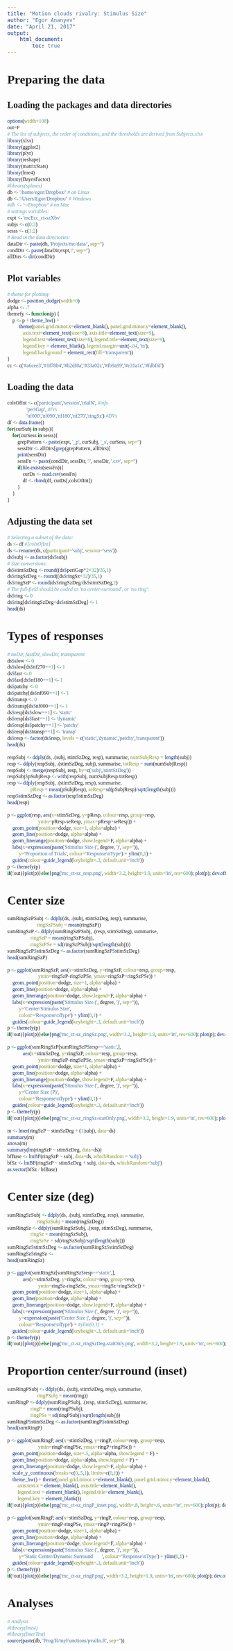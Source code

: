 ---
title: "Motion clouds rivalry: Stimulus Size"
author: "Egor Ananyev"
date: "April 21, 2017"
output:
    html_document:
        toc: true
---

<style type="text/css">
body, td{
  font-family: Cambria;
}
code.r{
  font-family: Inconsolata;
}
</style>

# Preparing the data

## Loading the packages and data directories
```{r set-options, message=F}
options(width=108)
out=F
# The list of subjects, the order of conditions, and the thresholds are derived from Subjects.xlsx
library(xlsx)
library(ggplot2)
library(plyr)
library(reshape)
library(matrixStats)
library(lme4)
library(BayesFactor)
#library(splines)
db <- '/home/egor/Dropbox/' # on Linux
db <- '/Users/Egor/Dropbox/' # Windows
#db <- '~/Dropbox/' # on Mac
# settings variables:
expt <- 'mcEcc_ct-szXbv'
subjs <- c(0:3)
sesss <- c(1:2)
# Read in the data directories:
dataDir <- paste(db, 'Projects/mc/data/', sep='')
condDir <- paste(dataDir,expt,'/', sep='')
allDirs <- dir(condDir)
```

## Plot variables
```{r, message=FALSE, warning=FALSE}
# theme for plotting:
dodge <- position_dodge(width=0)
alpha <- .7
themefy <- function(p) {
    p <- p + theme_bw() + 
         theme(panel.grid.minor.x=element_blank(), panel.grid.minor.y=element_blank(),
            axis.text=element_text(size=8), axis.title=element_text(size=9),
            legend.text=element_text(size=8), legend.title=element_text(size=9),
            legend.key = element_blank(), legend.margin=unit(-.04, 'in'),
            legend.background = element_rect(fill='transparent'))
}
cc <- c('#a6cee3','#1f78b4','#b2df8a','#33a02c','#fb9a99','#e31a1c','#fdbf6f')
```

## Loading the data
```{r}
colsOfInt <- c('participant','session','trialN', #info
               'periGap', #IVs
               'nf000','nf090','nf180','nf270','ringSz') #DVs
df <- data.frame()
for(curSubj in subjs){
    for(curSess in sesss){
        grepPattern <- paste(expt, '_p', curSubj, '_s', curSess, sep='')
        sessDir <- allDirs[grep(grepPattern, allDirs)]
        print(sessDir)
        sessFn <- paste(condDir, sessDir, '/', sessDir, '.csv', sep='')
        if(file.exists(sessFn)){
            curDs <- read.csv(sessFn)
            df <- rbind(df, curDs[,colsOfInt])
        }
    }
}
```

## Adjusting the data set
```{r}
# Selecting a subset of the data:
ds <- df #[colsOfInt]
ds <- rename(ds, c(participant='subj', session='sess'))
ds$subj <- as.factor(ds$subj)
# Size conversions:
ds$stimSzDeg <- round((ds$periGap*2+32)/35,1)
ds$ringSzDeg <- round((ds$ringSz+32)/35,1)
ds$ringSzP <- round(ds$ringSzDeg/ds$stimSzDeg,2)
# The full-field should be coded as 'no center-surround', or 'no ring':
ds$ring <- 0
ds$ring[ds$ringSzDeg<ds$stimSzDeg] <- 1
head(ds)
```

# Types of responses
```{r}
# noDir, fastDir, slowDir, transparent
ds$slow <- 0
ds$slow[ds$nf270==1] <- 1
ds$fast <- 0
ds$fast[ds$nf180==1] <- 1
ds$patchy <- 0
ds$patchy[ds$nf090==1] <- 1
ds$transp <- 0
ds$transp[ds$nf000==1] <- 1
ds$resp[ds$slow==1] <- 'static'
ds$resp[ds$fast==1] <- 'dynamic'
ds$resp[ds$patchy==1] <- 'patchy'
ds$resp[ds$transp==1] <- 'transp'
ds$resp <- factor(ds$resp, levels = c('static','dynamic','patchy','transparent'))
head(ds)
```

```{r}
respSubj <- ddply(ds, .(subj, stimSzDeg, resp), summarise, numSubjResp = length(subj))
resp <- ddply(respSubj, .(stimSzDeg, subj), summarise, totResp = sum(numSubjResp))
respSubj <- merge(respSubj, resp, by=c('subj','stimSzDeg'))
respSubj$pSubjResp <- with(respSubj, numSubjResp/totResp)
resp <- ddply(respSubj, .(stimSzDeg, resp), summarise,
                  pResp = mean(pSubjResp), seResp=sd(pSubjResp)/sqrt(length(subj)))
resp$stimSzDeg <- as.factor(resp$stimSzDeg)
head(resp)
```

```{r, fig.height=3, fig.width=5}
p <- ggplot(resp, aes(x=stimSzDeg, y=pResp, colour=resp, group=resp,
                        ymin=pResp-seResp, ymax=pResp+seResp)) +
    geom_point(position=dodge, size=1, alpha=alpha) +
    geom_line(position=dodge, alpha=alpha) +
    geom_linerange(position=dodge, show.legend=F, alpha=alpha) +
    labs(x=expression(paste('Stimulus Size (', degree, ')', sep='')),
         y='Proportion of Trials', colour='Response\nType') + ylim(0,1) +
    guides(colour=guide_legend(keyheight=.3, default.unit='inch'))
p <- themefy(p)
if(!out){plot(p)}else{png('mc_ct-sz_resp.png', width=3.2, height=1.9, units='in', res=600); plot(p); dev.off()}
```

# Center size
```{r}
sumRingSzPSubj <- ddply(ds, .(subj, stimSzDeg, resp), summarise,
                       ringSzPSubj = mean(ringSzP))
sumRingSzP <- ddply(sumRingSzPSubj, .(resp, stimSzDeg), summarise,
                  ringSzP = mean(ringSzPSubj), 
                  ringSzPSe = sd(ringSzPSubj)/sqrt(length(subj)))
sumRingSzP$stimSzDeg <- as.factor(sumRingSzP$stimSzDeg)
head(sumRingSzP)
```

```{r, fig.height=3, fig.width=5}
p <- ggplot(sumRingSzP, aes(x=stimSzDeg, y=ringSzP, colour=resp, group=resp,
                        ymin=ringSzP-ringSzPSe, ymax=ringSzP+ringSzPSe)) +
    geom_point(position=dodge, size=1, alpha=alpha) +
    geom_line(position=dodge, alpha=alpha) +
    geom_linerange(position=dodge, show.legend=F, alpha=alpha) +
    labs(x=expression(paste('Stimulus Size (', degree, ')', sep='')),
         y='Center/Stimulus Size',
         colour='Response\nType') + ylim(0,1) +
    guides(colour=guide_legend(keyheight=.3, default.unit='inch'))
p <- themefy(p)
if(!out){plot(p)}else{png('mc_ct-sz_ringSz.png', width=3.2, height=1.9, units='in', res=600); plot(p); dev.off()}
```

```{r, fig.height=3, fig.width=5}
p <- ggplot(sumRingSzP[sumRingSzP$resp=='static',], 
            aes(x=stimSzDeg, y=ringSzP, colour=resp, group=resp,
                        ymin=ringSzP-ringSzPSe, ymax=ringSzP+ringSzPSe)) +
    geom_point(position=dodge, size=1, alpha=alpha) +
    geom_line(position=dodge, alpha=alpha) +
    geom_linerange(position=dodge, show.legend=F, alpha=alpha) +
    labs(x=expression(paste('Stimulus Size (', degree, ')', sep='')),
         y='Center Size (P)',
         colour='Response\nType') + ylim(0,1) +
    guides(colour=guide_legend(keyheight=.3, default.unit='inch'))
p <- themefy(p)
if(!out){plot(p)}else{png('mc_ct-sz_ringSz-statOnly.png', width=3.2, height=1.9, units='in', res=600); plot(p); dev.off()}
```


```{r}
m <- lmer(ringSzP ~ stimSzDeg + (1|subj), data=ds)
summary(m)
anova(m)
summary(lm(ringSzP ~ stimSzDeg, data=ds))
bfBase <- lmBF(ringSzP ~ subj, data=ds, whichRandom = 'subj')
bfSz <- lmBF(ringSzP ~ stimSzDeg + subj, data=ds, whichRandom='subj')
as.vector(bfSz / bfBase)
```

# Center size (deg)
```{r}
sumRingSzSubj <- ddply(ds, .(subj, stimSzDeg, resp), summarise,
                       ringSzSubj = mean(ringSzDeg))
sumRingSz <- ddply(sumRingSzSubj, .(resp, stimSzDeg), summarise,
                  ringSz = mean(ringSzSubj), 
                  ringSzSe = sd(ringSzSubj)/sqrt(length(subj)))
sumRingSz$stimSzDeg <- as.factor(sumRingSz$stimSzDeg)
sumRingSz$ringSz <- 
head(sumRingSz)
```

```{r, fig.height=3, fig.width=5}
p <- ggplot(sumRingSz[sumRingSz$resp=='static',], 
            aes(x=stimSzDeg, y=ringSz, colour=resp, group=resp,
                        ymin=ringSz-ringSzSe, ymax=ringSz+ringSzSe)) +
    geom_point(position=dodge, size=1, alpha=alpha) +
    geom_line(position=dodge, alpha=alpha) +
    geom_linerange(position=dodge, show.legend=F, alpha=alpha) +
    labs(x=expression(paste('Stimulus Size (', degree, ')', sep='')),
         y=expression(paste('Center Size (', degree, ')', sep='')),
         colour='Response\nType') + #ylim(0,1) +
    guides(colour=guide_legend(keyheight=.3, default.unit='inch'))
p <- themefy(p)
if(!out){plot(p)}else{png('mc_ct-sz_ringSzDeg-statOnly.png', width=3.2, height=1.9, units='in', res=600); plot(p); dev.off()}
```

# Proportion center/surround (inset)
```{r}
sumRingPSubj <- ddply(ds, .(subj, stimSzDeg, resp), summarise,
                       ringPSubj = mean(ring))
sumRingP <- ddply(sumRingPSubj, .(resp, stimSzDeg), summarise,
                  ringP = mean(ringPSubj), 
                  ringPSe = sd(ringPSubj)/sqrt(length(subj)))
sumRingP$stimSzDeg <- as.factor(sumRingP$stimSzDeg)
head(sumRingP)
```

```{r, fig.height=3, fig.width=5}
p <- ggplot(sumRingP, aes(x=stimSzDeg, y=ringP, colour=resp, group=resp,
                        ymin=ringP-ringPSe, ymax=ringP+ringPSe)) +
    geom_point(position=dodge, size=.5, alpha=alpha, show.legend = F) +
    geom_line(position=dodge, alpha=alpha, show.legend = F) +
    geom_linerange(position=dodge, show.legend=F, alpha=alpha) +
    scale_y_continuous(breaks=c(0,.5,1), limits=c(0,1)) + 
    theme_bw() + theme(panel.grid.minor.x=element_blank(), panel.grid.minor.y=element_blank(),
        axis.text.x = element_blank(), axis.title=element_blank(),
        legend.text = element_blank(), legend.title=element_blank(),
        legend.key = element_blank())
if(!out){plot(p)}else{png('mc_ct-sz_ringP_inset.png', width=.8, height=.6, units='in', res=600); plot(p); dev.off()}
```

```{r, fig.height=3, fig.width=5}
p <- ggplot(sumRingP, aes(x=stimSzDeg, y=ringP, colour=resp, group=resp,
                        ymin=ringP-ringPSe, ymax=ringP+ringPSe)) +
    geom_point(position=dodge, size=1, alpha=alpha) +
    geom_line(position=dodge, alpha=alpha) +
    geom_linerange(position=dodge, show.legend=F, alpha=alpha) +
    labs(x=expression(paste('Stimulus Size (', degree, ')', sep='')),
         y='Static Center/Dynamic Surround       ', colour='Response\nType') + ylim(0,1) +
    guides(colour=guide_legend(keyheight=.3, default.unit='inch'))
p <- themefy(p)
if(!out){plot(p)}else{png('mc_ct-sz_ringP.png', width=3.2, height=1.9, units='in', res=600); plot(p); dev.off()}
```

# Analyses
```{r}
# Analysis
#library(lme4)
#library(lmerTest)
source(paste(db, 'Prog/R/myFunctions/pvalfn.R', sep=''))
```
